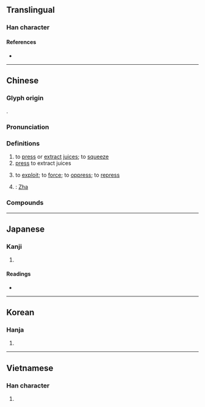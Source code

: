 {{also|搾}}
{{character info}}
==Translingual==

===Han character===
{{Han char|rn=75|rad=木|as=10|sn=14|four=43911|canj=DJCS|ids=⿰木窄}}

====References====
* {{Han ref|kx=0544.030|dkj=15259|dj=0931.220|hdz=21270.030|uh=69A8|ud=27048|bh=BA5E|bd=47710}}

----

==Chinese==
{{zh-forms|ss=乍|alt=*搾}}

===Glyph origin===
{{Han etym}}
{{Han compound|木|窄|ls=psc|ls2=ic|c1=s|c2=p|t1=tree}}.

===Pronunciation===
{{zh-pron
|m=zhà
|c=zaa3
|mn=qz,xm:chè/zz:chèe/qz,tw,xm,zz:chà
|mn_note=chè/chèe - vernacular; chà - literary
|mc=y
|oc=y
|ma=
|cat=v,n,pn
}}

===Definitions===
{{zh-hanzi}}

# to [[press]] or [[extract]] [[juice]]s; to [[squeeze]]
# [[press]] to extract juices
# {{lb|zh|figurative}} to [[exploit]]; to [[force]]; to [[oppress]]; to [[repress]]
# {{surname|zh|A=a|nodot=1}}: [[Zha]]

===Compounds===
{{zh-der|壓榨|榨乳器|榨取|榨床|榨汁|榨汁機|榨油水|榨菜}}

{{zh-cat|Advanced}}

----

==Japanese==

===Kanji===
{{ja-kanji|grade=|rs=木10}}

# {{rfdef|ja|sort=木10}}

====Readings====
* {{ja-readings|on=[[さ]] (sa), [[しゃ]] (sha), [[さい]] (sai), [[さく]] (saku)|kun=[[しぼりき]] (shiboriki)}}

----

==Korean==

===Hanja===
{{ko-hanja|hangeul=자|eumhun=|rv=ja|mr=cha|y=ca}}

# {{rfdef|ko|sort=木10}}

----

==Vietnamese==

===Han character===
{{vi-readings|reading=trá|rs=木10}}

# {{rfdef|vi|sort=木10}}